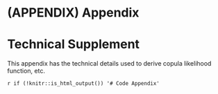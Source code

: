 
# (APPENDIX) Appendix {-}

# Technical Supplement

This appendix has the technical details used to derive copula likelihood function, etc.

`r if (!knitr::is_html_output()) '# Code Appendix'` 

```r
```

